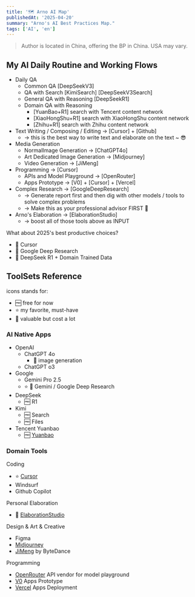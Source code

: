 ```yaml
---
title: '🗺️ Arno AI Map'
publishedAt: '2025-04-20'
summary: "Arno's AI Best Practices Map."
tags: ['AI', 'en']
---
```



> Author is located in China, offering the BP in China. USA may vary.

## My AI Daily Routine and Working Flows

* Daily QA
  * Common QA [DeepSeekV3]
  * QA with Search [KimiSearch] [DeepSeekV3Search]
  * General QA with Reasoning [DeepSeekR1]
  * Domain QA with Reasoning
    * [YuanBao+R1] search with Tencent content network
    * [XiaoHongShu+R1] search with XiaoHongShu content network
    * [Zhihu+R1] search with Zhihu content network
* Text Writing / Composing / Editing -> [Cursor] + [Github]
  * -> this is the best way to write text and elaborate on the text ~ 😎
* Media Generation
  * NormalImage Generation -> [ChatGPT4o]
  * Art Dedicated Image Generation -> [Midjourney]
  * Video Generation -> [JiMeng]
* Programming -> [Cursor]
  * APIs and Model Playground -> [OpenRouter]
  * Apps Prototype -> [V0] + [Cursor] + [Vercel]
* Complex Research -> [GoogleDeepResearch]
  * -> Generate report first and then dig with other models / tools to solve complex problems
  * -> Make this as your professional advisor FIRST 🤩
* Arno's Elaboration -> [ElaborationStudio]
  * -> boost all of those tools above as INPUT

What about 2025's best productive choices?

* 🏅 Cursor
* 🥈 Google Deep Research
* 🥉 DeepSeek R1 + Domain Trained Data

## ToolSets Reference

icons stands for:

* 🆓 free for now
* ⭐️ my favorite, must-have
* 💎 valuable but cost a lot

### AI Native Apps

* OpenAI
  * ChatGPT 4o
    * 💎 image generation
  * ChatGPT o3
* Google
  * Gemini Pro 2.5
  * ⭐️ 💎 Gemini / Google Deep Research
* DeepSeek
  * 🆓 R1
* Kimi
  * 🆓 Search
  * 🆓 Files
* Tencent Yuanbao
  * 🆓 [Yuanbao](https://yuanbao.tencent.com/)

### Domain Tools

Coding

* ⭐️ [Cursor](https://www.cursor.com/)
* Windsurf
* Github Copilot

Personal Elaboration

* 💎 [ElaborationStudio](https://e-studio.ai)

Design & Art & Creative

* Figma
* [Midjourney](https://www.midjourney.com/)
* [JiMeng](https://www.jimeng.com/) by ByteDance

Programming

* [OpenRouter](https://openrouter.ai/) API vendor for model playground
* [V0](https://v0.dev/) Apps Prototype
* [Vercel](https://vercel.com/) Apps Deployment
